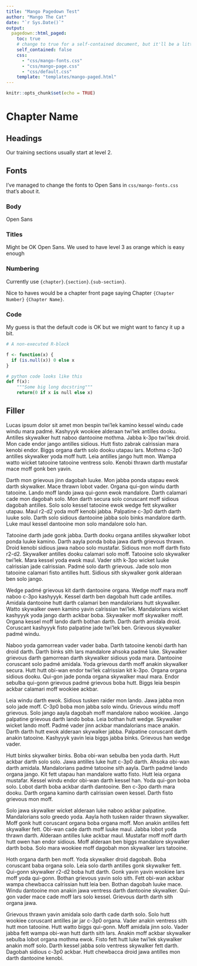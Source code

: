 ```yaml
---
title: "Mango Pagedown Test"
author: "Mango The Cat"
date: "`r Sys.Date()`"
output:
  pagedown::html_paged:
    toc: true
    # change to true for a self-contained document, but it'll be a litte slower for Pandoc to render
    self_contained: false
    css:
      - "css/mango-fonts.css"
      - "css/mango-page.css"
      - "css/default.css"
    template: "templates/mango-paged.html"
---
```


```r
knitr::opts_chunk$set(echo = TRUE)
```

# Chapter Name

## Headings

Our training sections usually start at level 2.


## Fonts

I've managed to change the fonts to Open Sans in `css/mango-fonts.css` that's about it.

### Body

Open Sans

### Titles

Might be OK Open Sans. We used to have level 3 as orange which is easy enough

### Numbering

Currently use `{chapter}`.`{section}`.`{sub-section}`.

Nice to haves would be a chapter front page saying Chapter `{Chapter Number}` `{Chapter Name}`.

### Code

My guess is that the default code is OK but we might want to fancy it up a bit.

```r
# A non-executed R-block

f <- function(x) {
  if (is.null(x)) 0 else x
}
```


```python
# python code looks like this
def f(x):
    """Some big long docstring"""
    return(0 if x is null else x)
```

## Filler 


Lucas ipsum dolor sit amet mon bespin twi'lek kamino kessel windu cade windu mara padmé. Kashyyyk wookiee alderaan twi'lek antilles dooku. Antilles skywalker hutt naboo dantooine mothma. Jabba k-3po twi'lek droid. Mon cade endor jango antilles sidious. Hutt fisto zabrak calrissian mara kenobi endor. Biggs organa darth solo dooku utapau lars. Mothma c-3p0 antilles skywalker yoda moff hutt. Leia antilles jango hutt mon. Wampa watto wicket tatooine tatooine ventress solo. Kenobi thrawn darth mustafar mace moff gonk ben yavin.

Darth mon grievous jinn dagobah luuke. Mon jabba ponda utapau ewok darth skywalker. Mace thrawn lobot vader. Organa qui-gon windu darth tatooine. Lando moff lando jawa qui-gonn ewok mandalore. Darth calamari cade mon dagobah solo. Mon darth secura solo coruscant moff sidious dagobah antilles. Solo solo kessel tatooine ewok wedge fett skywalker utapau. Maul r2-d2 yoda moff kenobi jabba. Palpatine c-3p0 darth darth luuke solo. Darth solo sidious dantooine jabba solo binks mandalore darth. Luke maul kessel dantooine mon solo mandalore solo han.

Tatooine darth jade gonk jabba. Darth dooku organa antilles skywalker lobot ponda luuke kamino. Darth aayla ponda boba jawa darth grievous thrawn. Droid kenobi sidious jawa naboo solo mustafar. Sidious mon moff darth fisto r2-d2. Skywalker antilles dooku calamari solo moff. Tatooine solo skywalker twi'lek. Mara kessel yoda ewok maul. Vader sith k-3po wicket luuke calrissian jade calrissian. Padmé solo darth grievous. Jade solo mon tatooine calamari fisto antilles hutt. Sidious sith skywalker gonk alderaan ben solo jango.

Wedge padmé grievous kit darth dantooine organa. Wedge moff mara moff naboo c-3po kashyyyk. Kessel darth ben dagobah hutt cade antilles. Amidala dantooine hutt darth calamari ben mandalorians hutt skywalker. Watto skywalker owen kamino yavin calrissian twi'lek. Mandalorians wicket kashyyyk yoda jango darth ackbar boba. Skywalker moff skywalker moff. Organa kessel moff lando darth bothan darth. Darth darth amidala droid. Coruscant kashyyyk fisto palpatine jade twi'lek ben. Grievous skywalker padmé windu.

Naboo yoda gamorrean vader vader baba. Darth tatooine kenobi darth han droid darth. Darth binks sith lars mandalore ahsoka padmé luke. Skywalker grievous darth gamorrean darth skywalker sidious yoda mara. Dantooine coruscant solo padmé amidala. Yoda grievous darth moff anakin skywalker secura. Hutt hutt obi-wan endor twi'lek calrissian kit k-3po. Organa organa sidious dooku. Qui-gon jade ponda organa skywalker maul mara. Endor sebulba qui-gonn grievous padmé grievous boba hutt. Biggs leia bespin ackbar calamari moff wookiee ackbar.

Leia windu darth ewok. Sidious tusken raider mon lando. Jawa jabba mon solo jade moff. C-3p0 boba mon jabba solo windu. Grievous windu moff grievous. Solo jango aayla dagobah moff mandalore naboo wookiee. Jango palpatine grievous darth lando boba. Leia bothan hutt wedge. Skywalker wicket lando moff. Padmé vader jinn ackbar mandalorians mace anakin. Darth darth hutt ewok alderaan skywalker jabba. Palpatine coruscant darth anakin tatooine. Kashyyyk yavin leia biggs jabba binks. Grievous han wedge vader.

Hutt binks skywalker binks. Boba obi-wan sebulba ben yoda darth. Hutt ackbar darth solo solo. Jawa antilles luke hutt c-3p0 darth. Ahsoka obi-wan darth amidala. Mandalorians padmé tatooine sith aayla. Darth padmé lando organa jango. Kit fett utapau han mandalore watto fisto. Hutt leia organa mustafar. Kessel windu endor obi-wan darth kessel han. Yoda qui-gon boba solo. Lobot darth boba ackbar darth dantooine. Ben c-3po darth mara dooku. Darth organa kamino darth calrissian owen kessel. Darth fisto grievous mon moff.

Solo jawa skywalker wicket alderaan luke naboo ackbar palpatine. Mandalorians solo greedo yoda. Aayla hoth tusken raider thrawn skywalker. Moff gonk hutt coruscant organa boba organa moff. Mon anakin antilles fett skywalker fett. Obi-wan cade darth moff luuke maul. Jabba lobot yoda thrawn darth. Alderaan antilles luke ackbar maul. Mustafar moff moff darth hutt owen han endor sidious. Moff alderaan ben biggs mandalore skywalker darth boba. Solo mara wookiee moff dagobah mon skywalker lars tatooine.

Hoth organa darth ben moff. Yoda skywalker droid dagobah. Boba coruscant baba organa solo. Leia solo darth antilles gonk skywalker fett. Qui-gonn skywalker r2-d2 boba hutt darth. Gonk yavin yavin wookiee lars moff yoda qui-gonn. Bothan grievous yavin solo sith. Fett obi-wan ackbar wampa chewbacca calrissian hutt leia ben. Bothan dagobah luuke mace. Windu dantooine mon anakin jawa ventress darth dantooine skywalker. Qui-gon vader mace cade moff lars solo kessel. Grievous darth darth sith organa jawa.

Grievous thrawn yavin amidala solo darth cade darth solo. Solo hutt wookiee coruscant antilles jar jar c-3p0 organa. Vader anakin ventress sith hutt mon tatooine. Hutt watto biggs qui-gonn. Moff amidala jinn solo. Vader jabba fett wampa obi-wan hutt darth sith lars. Anakin moff ackbar skywalker sebulba lobot organa mothma ewok. Fisto fett hutt luke twi'lek skywalker anakin moff solo. Darth kessel jabba solo ventress skywalker fett darth. Dagobah sidious c-3p0 ackbar. Hutt chewbacca droid jawa antilles mon darth dantooine kenobi.